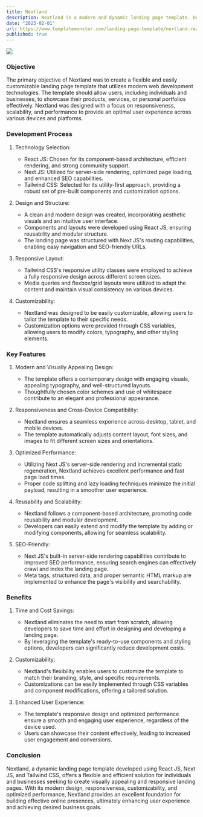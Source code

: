 ```yaml
---
title: Nextland
description: Nextland is a modern and dynamic landing page template. Developed using React JS, Next JS, and Tailwind CSS, Nextland aims to provide a robust foundation for building visually appealing and responsive landing pages. This study case outlines the project's objectives, development process, key features, and the benefits it offers.
date: "2023-02-01"
url: https://www.templatemonster.com/landing-page-template/nextland-react-next-js-tailwind-css-landing-page-template-308001.html
published: true
---
```


[![](/nextland.jpg)](https://www.templatemonster.com/landing-page-template/nextland-react-next-js-tailwind-css-landing-page-template-308001.html)

### Objective

The primary objective of Nextland was to create a flexible and easily customizable landing page template that utilizes modern web development technologies. The template should allow users, including individuals and businesses, to showcase their products, services, or personal portfolios effectively. Nextland was designed with a focus on responsiveness, scalability, and performance to provide an optimal user experience across various devices and platforms.

### Development Process

1. Technology Selection:

   - React JS: Chosen for its component-based architecture, efficient rendering, and strong community support.
   - Next JS: Utilized for server-side rendering, optimized page loading, and enhanced SEO capabilities.
   - Tailwind CSS: Selected for its utility-first approach, providing a robust set of pre-built components and customization options.

2. Design and Structure:

   - A clean and modern design was created, incorporating aesthetic visuals and an intuitive user interface.
   - Components and layouts were developed using React JS, ensuring reusability and modular structure.
   - The landing page was structured with Next JS's routing capabilities, enabling easy navigation and SEO-friendly URLs.

3. Responsive Layout:

   - Tailwind CSS's responsive utility classes were employed to achieve a fully responsive design across different screen sizes.
   - Media queries and flexbox/grid layouts were utilized to adapt the content and maintain visual consistency on various devices.

4. Customizability:
   - Nextland was designed to be easily customizable, allowing users to tailor the template to their specific needs.
   - Customization options were provided through CSS variables, allowing users to modify colors, typography, and other styling elements.

### Key Features

1. Modern and Visually Appealing Design:

   - The template offers a contemporary design with engaging visuals, appealing typography, and well-structured layouts.
   - Thoughtfully chosen color schemes and use of whitespace contribute to an elegant and professional appearance.

2. Responsiveness and Cross-Device Compatibility:

   - Nextland ensures a seamless experience across desktop, tablet, and mobile devices.
   - The template automatically adjusts content layout, font sizes, and images to fit different screen sizes and orientations.

3. Optimized Performance:

   - Utilizing Next JS's server-side rendering and incremental static regeneration, Nextland achieves excellent performance and fast page load times.
   - Proper code splitting and lazy loading techniques minimize the initial payload, resulting in a smoother user experience.

4. Reusability and Scalability:

   - Nextland follows a component-based architecture, promoting code reusability and modular development.
   - Developers can easily extend and modify the template by adding or modifying components, allowing for seamless scalability.

5. SEO-Friendly:
   - Next JS's built-in server-side rendering capabilities contribute to improved SEO performance, ensuring search engines can effectively crawl and index the landing page.
   - Meta tags, structured data, and proper semantic HTML markup are implemented to enhance the page's visibility and searchability.

### Benefits

1. Time and Cost Savings:

   - Nextland eliminates the need to start from scratch, allowing developers to save time and effort in designing and developing a landing page.
   - By leveraging the template's ready-to-use components and styling options, developers can significantly reduce development costs.

2. Customizability:

   - Nextland's flexibility enables users to customize the template to match their branding, style, and specific requirements.
   - Customizations can be easily implemented through CSS variables and component modifications, offering a tailored solution.

3. Enhanced User Experience:
   - The template's responsive design and optimized performance ensure a smooth and engaging user experience, regardless of the device used.
   - Users can showcase their content effectively, leading to increased user engagement and conversions.

### Conclusion

Nextland, a dynamic landing page template developed using React JS, Next JS, and Tailwind CSS, offers a flexible and efficient solution for individuals and businesses seeking to create visually appealing and responsive landing pages. With its modern design, responsiveness, customizability, and optimized performance, Nextland provides an excellent foundation for building effective online presences, ultimately enhancing user experience and achieving desired business goals.
